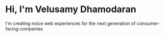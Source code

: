 # Hi, I'm Velusamy Dhamodaran

I'm creating noice web experiences for the next generation of consumer-facing companies
